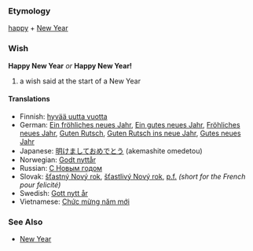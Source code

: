 === Etymology ===
[[happy]] + [[New Year]]
=== Wish ===
'''Happy New Year''' ''or'' '''Happy New Year!'''
# a wish said at the start of a New Year
==== Translations ====
*Finnish: [[hyvää uutta vuotta]]
*German: [[Ein fröhliches neues Jahr]], [[Ein gutes neues Jahr]], [[Fröhliches neues Jahr]], [[Guten Rutsch]], [[Guten Rutsch ins neue Jahr]], [[Gutes neues Jahr]]
*Japanese: [[明けましておめでとう]] (akemashite omedetou)
*Norwegian: [[Godt nyttår]]
*Russian: [[С Новым годом]]
*Slovak: [[šťastný Nový rok]], [[šťastlivý Nový rok]], [[p.f.]] ''(short for the French pour felicité)''
*Swedish: [[Gott nytt år]]
*Vietnamese: [[Chức mừng năm mới]]

=== See Also ===
* [[New Year]]